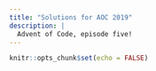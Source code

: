 ```yaml
---
title: "Solutions for AOC 2019"
description: |
  Advent of Code, episode five!
---
```


```r
knitr::opts_chunk$set(echo = FALSE)
```

